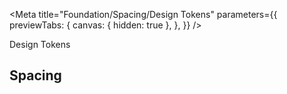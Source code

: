 
<Meta
  title="Foundation/Spacing/Design Tokens"
  parameters={{
    previewTabs: {
      canvas: { hidden: true },
    },
  }}
/>

<bal-doc-banner subtitle="Foundation/Spacing" color="yellow">
  Design Tokens
</bal-doc-banner>

## Spacing

<bal-doc-tokens-spacing></bal-doc-tokens-spacing>

<bal-doc-github link="/stories/foundation/spacing/01-tokens.stories.mdx"></bal-doc-github>
